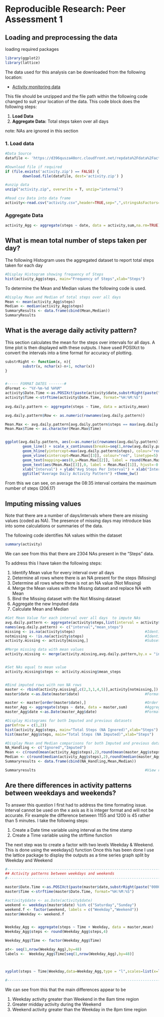# Reproducible Research: Peer Assessment 1

## Loading and preprocessing the data

loading required packages
```r
library(ggplot2)
library(lattice)

```

The data used for this analysis can be downloaded from the following location:

* [Activity monitoring data](https://d396qusza40orc.cloudfront.net/repdata%2Fdata%2Factivity.zip)

This file should be unzipped and the file path within the following code changed to suit your location of the data.
This code block does the following steps:

1. **Load Data**
2. **Aggregate Data:** Total steps taken over all days

note: NAs are ignored in this section

### 1. Load data
```r

#Data Source
datafile <- 'https://d396qusza40orc.cloudfront.net/repdata%2Fdata%2Factivity.zip'

#Download file if required
if (file.exists('activity.zip') == FALSE) {
        download.file(datafile, dest='activity.zip') }

#unzip data
unzip("activity.zip", overwrite = T, unzip="internal")

#Read csv Data into data frame
activity<-read.csv("activity.csv",header=TRUE,sep=",",stringsAsFactors=FALSE,strip.white = TRUE)

```
### Aggregate Data
```r
activity_Agg <- aggregate(steps ~ date, data = activity,sum,na.rm=TRUE)

```

## What is mean total number of steps taken per day?  

The following Histogram uses the aggregated dataset to report total steps taken for each day

```r
#Display Histogram showing frequency of Steps
hist(activity_Agg$steps, main="Frequency of Steps",xlab="Steps")
```

To determine the Mean and Median values the following code is used.
```r
#Display Mean and Median of total steps over all days
Mean <- mean(activity_Agg$steps)
Median <- median(activity_Agg$steps)
SummaryResults <- data.frame(cbind(Mean,Median))
SummaryResults

```

## What is the average daily activity pattern?  

This section calculates the mean for the steps over intervals for all days. A time plot is then displayed with these outputs.
I have used POSIXct to convert the intervals into a time format for accuracy of plotting.
```r

substrRight <- function(x, n){
        substr(x, nchar(x)-n+1, nchar(x))
}


#----- FORMAT DATES -------#
dFormat <- "%Y-%m-%d %H%M"
activity$Date.Time <-as.POSIXct(paste(activity$date,substrRight(paste("0000",activity$interval,sep=""),4)), format=dFormat)
activity$Time <-strftime(activity$Date.Time, format="%H:%M:%S")
        
avg.daily.pattern <- aggregate(steps ~ Time, data = activity,mean)

avg.daily.pattern$Row <- as.numeric(rownames(avg.daily.pattern))

Mean.Max <- avg.daily.pattern[avg.daily.pattern$steps == max(avg.daily.pattern$steps),]
Mean.Max$Time <- as.character(Mean.Max$Time)


ggplot(avg.daily.pattern, aes(x=as.numeric(rownames(avg.daily.pattern)), y=steps)) +
        geom_line() + scale_x_continuous(breaks=seq(1,nrow(avg.daily.pattern),by=48), labels=avg.daily.pattern$Time[seq(1,nrow(avg.daily.pattern),by=48)]) +
        geom_hline(yintercept=max(avg.daily.pattern$steps), colour="red", linetype=5) +
        geom_vline(xintercept=Mean.Max[[3]], colour="red", linetype=5) +
        geom_text(mapping=aes(0,y=Mean.Max[[2]], label = round(Mean.Max[[2]],2),hjust=-0.2, vjust=-0.5),size = 3) +
        geom_text(aes(Mean.Max[[3]],0, label = Mean.Max[[1]], hjust=-0.2),size = 3) +
        xlab("Interval") + ylab("Avg Steps Per Interval") + xlab("Interval") +
        ggtitle("Average Daily Activity Pattern") +theme_bw()


```

From this we can see, on average the 08:35 interval contains the maximum number of steps (206.17)

## Imputing missing values  

Note that there are a number of days/intervals where there are missing values (coded as NA). The presence of missing days may introduce bias into some calculations or summaries of the data.

The following code identifies NA values within the dataset
```r
summary(activity)

```

We can see from this that there are 2304 NAs present in the "Steps" data.

To address this I have taken the following steps:

1. Identify Mean value for every interval over all days
2. Determine all rows where there is an NA present for the steps (Missing)
3. Determine all rows where there is not an NA value (Not Missing)
4. Merge the Mean values with the Missng dataset and replace NA with Mean
5. Bind the Missing dataset with the Not Missing dataset
6. Aggregate the new Imputed data
7. Calculate Mean and Median

```r

#Get Mean Value for each interval over all days  to impute NAs
avg.daily.pattern <- aggregate(activity$steps,list(interval = activity$interval),FUN=mean,na.rm=TRUE)
names(avg.daily.pattern) <- c("interval","mean_steps")
missing <- is.na(activity$steps)                                #Identify NAs
notmissing <- !is.na(activity$steps)                            #Identify non NAs
activity.missing <- activity[missing,]                          #Subset data for NAs

#Merge missing data with mean values
activity.missing <- merge(activity.missing,avg.daily.pattern,by.x = "interval",by.y = "interval")


#Set NAs equal to mean value
activity.missing$steps <- activity.missing$mean_steps


#Bind imputed rows with non NA rows
master <- rbind(activity.missing[,c(2,3,1,4,5)],activity[notmissing,])
master$date <-as.Date(master$date)                              #FormatDate

master <- master[order(master$date),]                           #Order data by date
master_Agg <- aggregate(steps ~ date, data = master,sum)        #Aggregate (Total) data step over date
master_Agg$date <-as.Date(master_Agg$date)                      #FormatDate

#Display Histograms for both Imputed and previous datasets
par(mfrow = c(1,2))
hist(activity_Agg$steps, main="Total Steps (NA Ignored)",xlab="Steps")
hist(master_Agg$steps, main="Total Steps (NA Imputed)",xlab="Steps") 

#Display Mean and Median comparisons for both Imputed and previous datasets
NA_Handling <- c("Ignored","Imputed")
Mean <- c(round(mean(activity_Agg$steps),2),round(mean(master_Agg$steps),2))
Median <- c(round(median(activity_Agg$steps),2),round(median(master_Agg$steps),2))
Summaryresults <- data.frame(cbind(NA_Handling,Mean,Median))

Summaryresults                                                  #View results

```


## Are there differences in activity patterns between weekdays and weekends?

To answer this question I first had to address the time formating issue. Interval cannot be used on the x axis as it is integer format and will not be accurate. Fir example the difference between 1155 and 1200 is 45 rather than 5 minutes. I take the following steps:

1. Create a Date time variable using interval as the time stamp
2. Create a Time variable using the strftime function

The next step was to create a factor with two levels Weekday & Weekend. This is done using the weekdays() function
Once this has been done I use the lattice package to display the outputs as a time series graph split by Weekday and Weekend


```r
#----------------------------------------------------------------------------------------------------------
## Activity patterns between weekdays and weekends
#----------------------------------------------------------------------------------------------------------

master$Date.Time <-as.POSIXct(paste(master$date,substrRight(paste("0000",master$interval,sep=""),4)), format=dFormat)
master$Time <-strftime(master$Date.Time, format="%H:%M:%S")

#activity$date <- as.Date(activity$date)
weekend <- weekdays(master$date) %in% c("Saturday","Sunday")
weekend.f <- factor(weekend, labels = c("Weekday","Weekend"))
master$Weekday <- weekend.f


Weekday_Agg <- aggregate(steps ~ Time + Weekday, data = master,mean)
Weekday_Agg$steps <- round(Weekday_Agg$steps,4)

Weekday_Agg$Time <- factor(Weekday_Agg$Time)

at<- seq(1,nrow(Weekday_Agg),by=48)
labels <-  Weekday_Agg$Time[seq(1,nrow(Weekday_Agg),by=48)]



xyplot(steps ~ Time|Weekday,data=Weekday_Agg,type = "l",scales=list(x=list(at=at,labels=labels)),layout= c(1,2))

#----------------------------------------------------------------------------------------------------------
```

We can see from this that the main differences appear to be 

1. Weekday activity greater than Weekend in the 8am time region
2. Greater midday activity during the Weekend
3. Weekend activity greater than the Weekday in the 8pm time region
